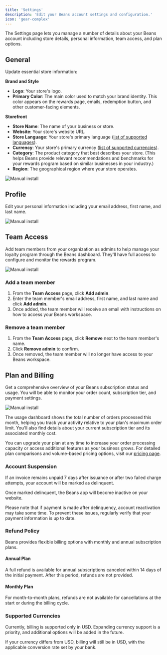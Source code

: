 ```yaml
---
title: 'Settings'
description: 'Edit your Beans account settings and configuration.'
icon: 'gear-complex'
---
```


The Settings page lets you manage a number of details about your Beans account including
store details, personal information, team access, and plan options.

## General

Update essential store information:

**Brand and Style**

- **Logo**: Your store's logo.
- **Primary Color**: The main color used to match your brand identity. This color appears on
  the rewards page, emails, redemption button, and other customer-facing elements.

**Storefront**

- **Store Name**: The name of your business or store.
- **Website**: Your store's website URL.
- **Store Language**: Your store's primary language ([list of supported languages](https://www.trybeans.com/i18n)).
- **Currency**: Your store's primary currency ([list of supported currencies](https://www.trybeans.com/i18n)).
- **Category**: The product category that best describes your store. (This helps Beans provide relevant recommendations
  and benchmarks for your rewards program based on similar businesses in your industry.)
- **Region**: The geographical region where your store operates.

<Frame>
  <img src="/assets/images/admin/settings/general.webp" alt="Manual install" style={{ borderRadius: '0.5rem' }} />
</Frame>

## Profile

Edit your personal information including your email address, first name, and last name.

<Frame>
  <img src="/assets/images/admin/settings/profile.webp" alt="Manual install" style={{ borderRadius: '0.5rem' }} />
</Frame>

## Team Access

Add team members from your organization as admins to help manage your loyalty program through
the Beans dashboard. They'll have full access to configure and monitor the rewards program.

<Frame>
  <img src="/assets/images/admin/settings/team-access.webp" alt="Manual install" style={{ borderRadius: '0.5rem' }} />
</Frame>

### Add a team member

1. From the **Team Access** page, click **Add admin**.
2. Enter the team member's email address, first name, and last name and click **Add admin**.
3. Once added, the team member will receive an email with instructions on how to access your
   Beans workspace.

### Remove a team member

1. From the **Team Access** page, click **Remove** next to the team member's name.
2. Click **Remove admin** to confirm.
3. Once removed, the team member will no longer have access to your Beans workspace.

## Plan and Billing

Get a comprehensive overview of your Beans subscription status and usage.
You will be able to monitor your order count, subscription tier, and payment settings.

<Frame>
  <img
    src="/assets/images/admin/settings/plan-and-billing.webp"
    alt="Manual install"
    style={{ borderRadius: '0.5rem' }}
  />
</Frame>

The usage dashboard shows the total number of orders processed this month, helping you track your activity relative to
your plan's maximum order limit. You'll also find details about your current subscription tier and its associated monthly
cost.

You can upgrade your plan at any time to increase your order processing capacity or access additional features as your
business grows. For detailed plan comparisons and volume-based pricing options, visit our
[pricing page](https://www.trybeans.com/pricing).

### Account Suspension

If an invoice remains unpaid 7 days after issuance or after two failed charge attempts,
your account will be marked as delinquent.

Once marked delinquent, the Beans app will become inactive on your website.

Please note that if payment is made after delinquency, account reactivation may take some time.
To prevent these issues, regularly verify that your payment information is up to date.

### Refund Policy

Beans provides flexible billing options with monthly and annual subscription plans.

#### Annual Plan

A full refund is available for annual subscriptions canceled within 14 days of the initial
payment. After this period, refunds are not provided.

#### Monthly Plan

For month-to-month plans, refunds are not available for cancellations at the start or during
the billing cycle.

### Supported Currencies

Currently, billing is supported only in USD. Expanding currency support is a priority, and
additional options will be added in the future.

If your currency differs from USD, billing will still be in USD, with the applicable
conversion rate set by your bank.
